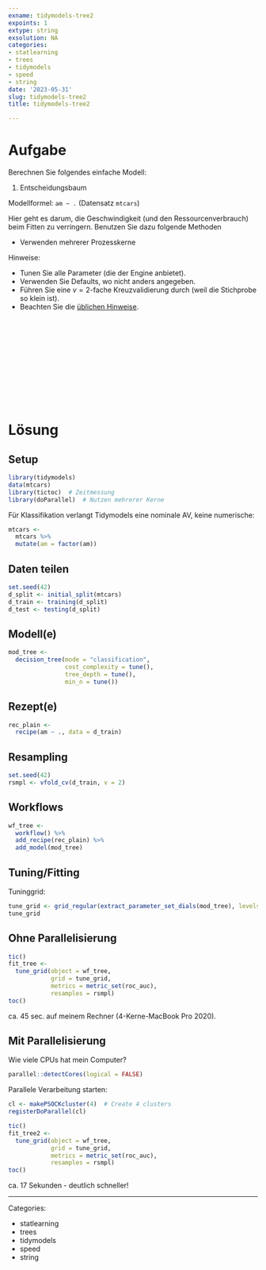 ```yaml
---
exname: tidymodels-tree2
expoints: 1
extype: string
exsolution: NA
categories:
- statlearning
- trees
- tidymodels
- speed
- string
date: '2023-05-31'
slug: tidymodels-tree2
title: tidymodels-tree2

---
```








# Aufgabe


Berechnen Sie folgendes einfache Modell:

1. Entscheidungsbaum


Modellformel: `am ~ .` (Datensatz `mtcars`)

Hier geht es darum, die Geschwindigkeit (und den Ressourcenverbrauch) beim Fitten zu verringern.
Benutzen Sie dazu folgende Methoden

- Verwenden mehrerer Prozesskerne

Hinweise:

- Tunen Sie alle Parameter (die der Engine anbietet). 
- Verwenden Sie Defaults, wo nicht anders angegeben.
- Führen Sie eine $v=2$-fache Kreuzvalidierung durch (weil die Stichprobe so klein ist).
- Beachten Sie die [üblichen Hinweise](https://datenwerk.netlify.app/hinweise).





</br>
</br>
</br>
</br>
</br>
</br>
</br>
</br>
</br>
</br>

# Lösung

## Setup

```r
library(tidymodels)
data(mtcars)
library(tictoc)  # Zeitmessung
library(doParallel)  # Nutzen mehrerer Kerne
```



Für Klassifikation verlangt Tidymodels eine nominale AV, keine numerische:

```r
mtcars <-
  mtcars %>% 
  mutate(am = factor(am))
```



## Daten teilen

```r
set.seed(42)
d_split <- initial_split(mtcars)
d_train <- training(d_split)
d_test <- testing(d_split)
```


## Modell(e)


```r
mod_tree <-
  decision_tree(mode = "classification",
                cost_complexity = tune(),
                tree_depth = tune(),
                min_n = tune())

```




## Rezept(e)

```r
rec_plain <- 
  recipe(am ~ ., data = d_train)
```



## Resampling

```r
set.seed(42)
rsmpl <- vfold_cv(d_train, v = 2)
```


## Workflows

```r
wf_tree <-
  workflow() %>%  
  add_recipe(rec_plain) %>% 
  add_model(mod_tree)
```





## Tuning/Fitting

Tuninggrid:

```r
tune_grid <- grid_regular(extract_parameter_set_dials(mod_tree), levels = 5)
tune_grid
```



## Ohne Parallelisierung

```r
tic()
fit_tree <-
  tune_grid(object = wf_tree,
            grid = tune_grid,
            metrics = metric_set(roc_auc),
            resamples = rsmpl)
toc()
```

ca. 45 sec. auf meinem Rechner (4-Kerne-MacBook Pro 2020).


## Mit Parallelisierung

Wie viele CPUs hat mein Computer?

```r
parallel::detectCores(logical = FALSE)
```


Parallele Verarbeitung starten:

```r
cl <- makePSOCKcluster(4)  # Create 4 clusters
registerDoParallel(cl)
```


```r

tic()
fit_tree2 <-
  tune_grid(object = wf_tree,
            grid = tune_grid,
            metrics = metric_set(roc_auc),
            resamples = rsmpl)
toc()
```


ca. 17 Sekunden - deutlich schneller!






---

Categories: 

- statlearning
- trees
- tidymodels
- speed
- string

